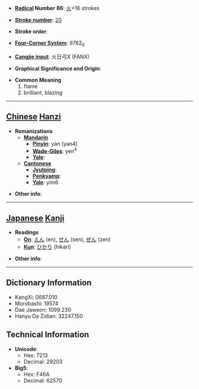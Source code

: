 * '''[[Wiktionary:Chinese radical index| Radical]] Number 86''': [[Wiktionary:Chinese radical index 火|火]]+16 strokes

* '''[[Wiktionary:Chinese total strokes index|Stroke number]]''': [[Wiktionary:Chinese total strokes index 20|20]]

* '''Stroke order''': 

* '''[[Wiktionary:Chinese four corner index|Four-Corner System]]''': 9782<sub>0</sub>

* '''[[Wiktionary:Chinese Cangjie index|Cangjie input]]''': 火日弓X (FANX)

* '''Graphical Significance and Origin''': 

* '''Common Meaning'''
*#flame
*# brilliant, blazing


----

== [[Chinese]] [[Hanzi]] ==

* '''Romanizations'''
** '''[[Mandarin]]'''
*** '''[[Pinyin]]''': yàn (yan4)
*** '''[[Wade-Giles]]''': yen<sup>4</sup>
*** '''[[Yale]]''': 
** '''[[Cantonese]]'''
*** '''[[Jyutping]]''':
*** '''[[Penkyamp]]''': 
*** '''[[Yale]]''': yim6

* '''Other info''': 

----

== [[Japanese]] [[Kanji]] ==

* '''Readings'''
** '''[[On]]''': [[えん]] (en), [[せん]] (sen), [[ぜん]] (zen)
** '''[[Kun]]''': [[ひかり]] (hikari)

* '''Other info''':  

----

== Dictionary Information ==

* KangXi: 0687.010
* Morobashi: 19574
* Dae Jaweon: 1099.230
* Hanyu Da Zidian: 32247.150

== Technical Information ==

* '''Unicode''':
** Hex: 7213
** Decimal: 29203
* '''Big5''':
** Hex: F46A
** Decimal: 62570